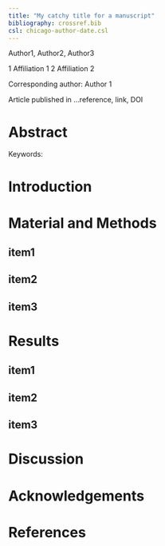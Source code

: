 ```yaml
---
title: "My catchy title for a manuscript"
bibliography: crossref.bib
csl: chicago-author-date.csl
---
```


Author1, Author2, Author3 

1 Affiliation 1
2 Affiliation 2


Corresponding author: Author 1
  
  
Article published in ...reference, link, DOI

# Abstract



Keywords:  


# Introduction


# Material and Methods

## item1



## item2


## item3


# Results 


## item1
 


## item2

## item3




# Discussion



# Acknowledgements 



# References

